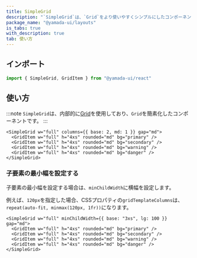 ```yaml
---
title: SimpleGrid
description: "`SimpleGrid`は、`Grid`をより使いやすくシンプルにしたコンポーネントです。"
package_name: "@yamada-ui/layouts"
is_tabs: true
with_description: true
tab: 使い方
---
```


## インポート

```ts
import { SimpleGrid, GridItem } from "@yamada-ui/react"
```

## 使い方

:::note
`SimpleGrid`は、内部的に[Grid](/components/layouts/grid)を使用しており、`Grid`を簡素化したコンポーネントです。
:::

```tsx
<SimpleGrid w="full" columns={{ base: 2, md: 1 }} gap="md">
  <GridItem w="full" h="4xs" rounded="md" bg="primary" />
  <GridItem w="full" h="4xs" rounded="md" bg="secondary" />
  <GridItem w="full" h="4xs" rounded="md" bg="warning" />
  <GridItem w="full" h="4xs" rounded="md" bg="danger" />
</SimpleGrid>
```

### 子要素の最小幅を設定する

子要素の最小幅を設定する場合は、`minChildWidth`に横幅を設定します。

例えば、`120px`を指定した場合、CSSプロパティの`gridTemplateColumns`は、`repeat(auto-fit, minmax(120px, 1fr))`になります。

```tsx
<SimpleGrid w="full" minChildWidth={{ base: "3xs", lg: 100 }} gap="md">
  <GridItem w="full" h="4xs" rounded="md" bg="primary" />
  <GridItem w="full" h="4xs" rounded="md" bg="secondary" />
  <GridItem w="full" h="4xs" rounded="md" bg="warning" />
  <GridItem w="full" h="4xs" rounded="md" bg="danger" />
</SimpleGrid>
```
